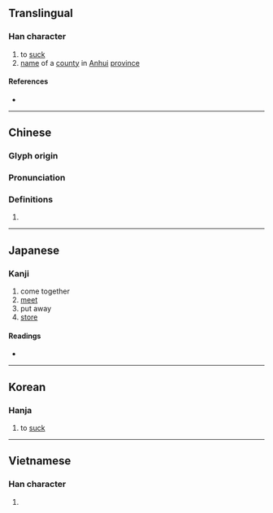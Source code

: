 {{character info/new}}
==Translingual==

===Han character===
{{Han char|rn=76|rad=欠|as=12|sn=16|four=87182|canj=OMNO|ids=⿰翕欠}}

# to [[suck]]
# [[name]] of a [[county]] in [[Anhui]] [[province]]

====References====
* {{Han ref|kx=0572.180|dkj=16204|dj=0960.170|hdz=32151.110|uh=6B59|ud=27481|bh=BEF9|bd=48889}}

----

==Chinese==
{{zh-forms}}

===Glyph origin===
{{Han etym}}

===Pronunciation===
{{zh-pron
|m=shè,xī,xié
|c=kap1,sip3
|mc=y
|oc=y
|ma=
|cat=v,pn
}}

===Definitions===
{{zh-hanzi}}

# {{rfdef|lang=zh}}

----

==Japanese==

===Kanji===
{{ja-kanji|grade=|rs=欠12}}

# come together
# [[meet]]
# put away
# [[store]]

====Readings====
* {{ja-readings|on=[[きゅう]] (kyū), [[しょう]] (shō), [[きょう]] (kyō)|kun=[[すう]] (suu)}}

----

==Korean==

===Hanja===
{{ko-hanja|hangeul=흡|eumhun=|rv=heup|mr=hŭp|y=hup}}

# to [[suck]]

----

==Vietnamese==

===Han character===
{{vi-hantu|[[hấp]], [[sợ]], [[thiệp]]|rs=欠12}}

# {{defn|lang=vi|sort=欠12}}